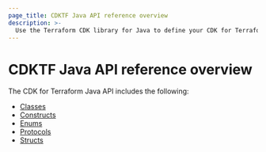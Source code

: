 ```yaml
---
page_title: CDKTF Java API reference overview
description: >-
  Use the Terraform CDK library for Java to define your CDK for Terraform application.
---
```


# CDKTF Java API reference overview

The CDK for Terraform Java API includes the following:

- [Classes](/terraform/cdktf/api-reference/java/classes)
- [Constructs](/terraform/cdktf/api-reference/java/constructs)
- [Enums](/terraform/cdktf/api-reference/java/enums)
- [Protocols](/terraform/cdktf/api-reference/java/protocols)
- [Structs](/terraform/cdktf/api-reference/java/structs)

